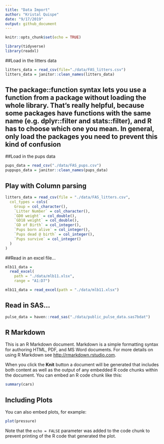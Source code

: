 ```yaml
---
title: "Data Import"
author: "Kristal Quispe"
date: "9/17/2019"
output: github_document
---
```


```r
knitr::opts_chunk$set(echo = TRUE)

library(tidyverse)
library(readxl)
```


##Load in the litters data
```r
litters_data = read_csv(file="./data/FAS_litters.csv")
litters_data = janitor::clean_names(litters_data)
```


## The package::function syntax lets you use a function from a package without loading the whole library. That’s really helpful, because some packages have functions with the same name (e.g. dplyr::filter and stats::filter), and R has to choose which one you mean. In general, only load the packages you need to prevent this kind of confusion



##Load in the pups data


```r
pups_data = read_csv("./data/FAS_pups.csv")
puppups_data = janitor::clean_names(pups_data)
```



## Play with Column parsing 

```r
litters_data = read_csv(file = "./data/FAS_litters.csv",
  col_types = cols(
    Group = col_character(),
    `Litter Number` = col_character(),
    `GD0 weight` = col_double(),
    `GD18 weight` = col_double(),
    `GD of Birth` = col_integer(),
    `Pups born alive` = col_integer(),
    `Pups dead @ birth` = col_integer(),
    `Pups survive` = col_integer()
  )
)
```


##Read in an excel file...

```r
mlb11_data = 
  read_excel(
    path = "./data/mlb11.xlsx",
    range = "A1:D7")

mlb11_data = read_excel(path = "./data/mlb11.xlsx")
```


## Read in SAS...

```r
pulse_data = haven::read_sas("./data/public_pulse_data.sas7bdat")
```

## R Markdown

This is an R Markdown document. Markdown is a simple formatting syntax for authoring HTML, PDF, and MS Word documents. For more details on using R Markdown see <http://rmarkdown.rstudio.com>.

When you click the **Knit** button a document will be generated that includes both content as well as the output of any embedded R code chunks within the document. You can embed an R code chunk like this:

```r
summary(cars)
```

## Including Plots

You can also embed plots, for example:

```r
plot(pressure)
```

Note that the `echo = FALSE` parameter was added to the code chunk to prevent printing of the R code that generated the plot.
